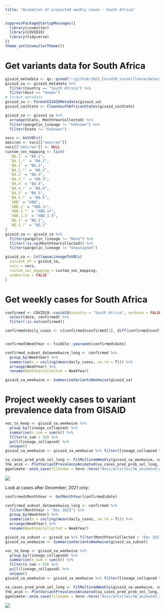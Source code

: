 ```yaml
---
title: "Animation of projected weekly cases - South Africa"
---
```



```r
suppressPackageStartupMessages({
  library(covmuller)
  library(COVID19)
  library(tidyverse)
})
theme_set(CovmullerTheme())
```

# Get variants data for South Africa

```r
gisaid_metadata <- qs::qread("~/github/2021_Covid19_surveillance/data/all_metadata/metadata_tsv_2023_01_19.qs")
gisaid_sa <- gisaid_metadata %>%
  filter(Country == "South Africa") %>%
  filter(Host == "Human")
# format metadata
gisaid_sa <- FormatGISAIDMetadata(gisaid_sa)
gisaid_sa$State <- CleanSouthAfricanStates(gisaid_sa$State)

gisaid_sa <- gisaid_sa %>%
  arrange(State, MonthYearCollected) %>%
  filter(pangolin_lineage != "Unknown") %>%
  filter(State != "Unknown")

vocs <- GetVOCs()
omicron <- vocs[["omicron"]]
vocs[["omicron"]] <- NULL
custom_voc_mapping <- list(
  `BA.1` = "BA.1",
  `BA.1.*` = "BA.1",
  `BA.2` = "BA.2",
  `BA.2.*` = "BA.2",
  `BA.3` = "BA.3",
  `BA.3.*` = "BA.3",
  `BA.4` = "BA.4",
  `BA.4.*` = "BA.4",
  `BA.5` = "BA.5",
  `BA.5.*` = "BA.5",
  `XBB` = "XBB",
  `XBB.1` = "XBB.1+",
  `XBB.1.*` = "XBB.1+",
  `XBB.1.5` = "XBB.1.5",
  `BQ.1` = "BQ.1",
  `BQ.1.*` = "BQ.1"
)
gisaid_sa <- gisaid_sa %>%
  filter(pangolin_lineage != "None") %>%
  filter(!is.na(MonthYearCollected)) %>%
  filter(pangolin_lineage != "Unassigned")

gisaid_sa <- CollapseLineageToVOCs(
  variant_df = gisaid_sa,
  vocs = vocs,
  custom_voc_mapping = custom_voc_mapping,
  summarize = FALSE
)
```

# Get weekly cases for South Africa

```r

confirmed <- COVID19::covid19(country = "South Africa", verbose = FALSE) %>%
  select(date, confirmed) %>%
  filter(!is.na(confirmed))

confirmed$daily_cases <- c(confirmed$confirmed[1], diff(confirmed$confirmed))


confirmed$WeekYear <- tsibble::yearweek(confirmed$date)

confirmed_subset_dateweekwise_long <- confirmed %>%
  group_by(WeekYear) %>%
  summarise(n = ceiling(mean(daily_cases, na.rm = T))) %>%
  arrange(WeekYear) %>%
  rename(WeekYearCollected = WeekYear)

gisaid_sa_weekwise <- SummarizeVariantsWeekwise(gisaid_sa)
```


# Project weekly cases to variant prevalence data from GISAID

```r
voc_to_keep <- gisaid_sa_weekwise %>%
  group_by(lineage_collapsed) %>%
  summarise(n_sum = sum(n)) %>%
  filter(n_sum > 50) %>%
  pull(lineage_collapsed) %>%
  unique()
gisaid_sa_weekwise <- gisaid_sa_weekwise %>% filter(lineage_collapsed %in% voc_to_keep)

sa_cases_pred_prob_sel_long <- FitMultinomWeekly(gisaid_sa_weekwise, confirmed_subset_dateweekwise_long)
the_anim <- PlotVariantPrevalenceAnimated(sa_cases_pred_prob_sel_long, title = "Estimated cases (weekly average) in South Africa by variant", caption = "**Source: gisaid.org and covid19datahub.io<br>**", date_breaks = "28 days")
gganimate::anim_save(filename = here::here("docs/articles/SA_animated.gif"), animation = the_anim)
```
![](SA_animated.gif)



Look at cases after December, 2021 only:

```r

confirmed$MonthYear <- GetMonthYear(confirmed$date)

confirmed_subset_dateweekwise_long <- confirmed %>%
  filter(MonthYear > "Dec 2021") %>%
  group_by(WeekYear) %>%
  summarise(n = ceiling(mean(daily_cases, na.rm = T))) %>%
  arrange(WeekYear) %>%
  rename(WeekYearCollected = WeekYear)

gisaid_sa_subset <- gisaid_sa %>% filter(MonthYearCollected > "Dec 2021")
gisaid_sa_weekwise <- SummarizeVariantsWeekwise(gisaid_sa_subset)

voc_to_keep <- gisaid_sa_weekwise %>%
  group_by(lineage_collapsed) %>%
  summarise(n_sum = sum(n)) %>%
  filter(n_sum > 50) %>%
  pull(lineage_collapsed) %>%
  unique()
gisaid_sa_weekwise <- gisaid_sa_weekwise %>% filter(lineage_collapsed %in% voc_to_keep)

sa_cases_pred_prob_sel_long <- FitMultinomWeekly(gisaid_sa_weekwise, confirmed_subset_dateweekwise_long)
the_anim <- PlotVariantPrevalenceAnimated(sa_cases_pred_prob_sel_long, title = "Estimated cases (weekly average) in South Africa by variant", caption = "**Source: gisaid.org and covid19datahub.io<br>**")
gganimate::anim_save(filename = here::here("docs/articles/SA_animated_2021.gif"), animation = the_anim)
```
![](SA_animated_2021.gif)
